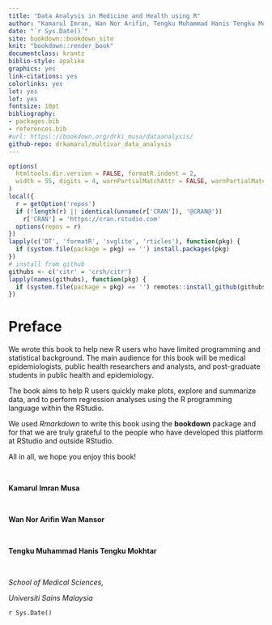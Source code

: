 ```yaml
---
title: "Data Analysis in Medicine and Health using R"
author: "Kamarul Imran, Wan Nor Arifin, Tengku Muhammad Hanis Tengku Mokhtar"
date: "`r Sys.Date()`"
site: bookdown::bookdown_site
knit: "bookdown::render_book"
documentclass: krantz
biblio-style: apalike
graphics: yes
link-citations: yes
colorlinks: yes
lot: yes
lof: yes
fontsize: 10pt
bibliography:
- packages.bib
- references.bib
#url: https\://bookdown.org/drki_musa/dataanalysis/
github-repo: drkamarul/multivar_data_analysis
---
```



<!-- ```{r setup, include=FALSE} -->
<!-- knitr::opts_chunk$set(echo = TRUE, strip.white = TRUE, message = FALSE, error = FALSE) -->
<!-- knitr::opts_chunk$set(out.width = "70%", out.extra = "keepaspectratio", fig.asp = 1, fig.align = "center") -->
<!-- #knitr::opts_chunk$set(out.width = "70%", fig.align = "center") -->
<!-- ``` -->


```r
options(
  htmltools.dir.version = FALSE, formatR.indent = 2,
  width = 55, digits = 4, warnPartialMatchAttr = FALSE, warnPartialMatchDollar = FALSE
)
local({
  r = getOption('repos')
  if (!length(r) || identical(unname(r['CRAN']), '@CRAN@'))
    r['CRAN'] = 'https://cran.rstudio.com' 
  options(repos = r)
})
lapply(c('DT', 'formatR', 'svglite', 'rticles'), function(pkg) {
  if (system.file(package = pkg) == '') install.packages(pkg)
})
# install from github
githubs <- c('citr' = 'crsh/citr')
lapply(names(githubs), function(pkg) {
  if (system.file(package = pkg) == '') remotes::install_github(githubs[pkg], upgrade = FALSE)
})
```

# Preface {-}

We wrote this book to help new R users who have limited programming and statistical background. The main audience for this book will be medical epidemiologists, public health researchers and analysts, and post-graduate students in public health and epidemiology. 

The book aims to help R users quickly make plots, explore and summarize data, and to perform regression analyses using the R programming language within the RStudio.

We used *Rmarkdown* to write this book using the **bookdown** package and for that we are truly grateful to the people who have developed this platform at RStudio and outside RStudio. 

All in all, we hope you enjoy this book!


<p>&nbsp;</p>


**Kamarul Imran Musa**


<p>&nbsp;</p>

**Wan Nor Arifin Wan Mansor**

<p>&nbsp;</p>

**Tengku Muhammad Hanis Tengku Mokhtar**

<p>&nbsp;</p>

*School of Medical Sciences,* 

*Universiti Sains Malaysia*

`r Sys.Date()`


